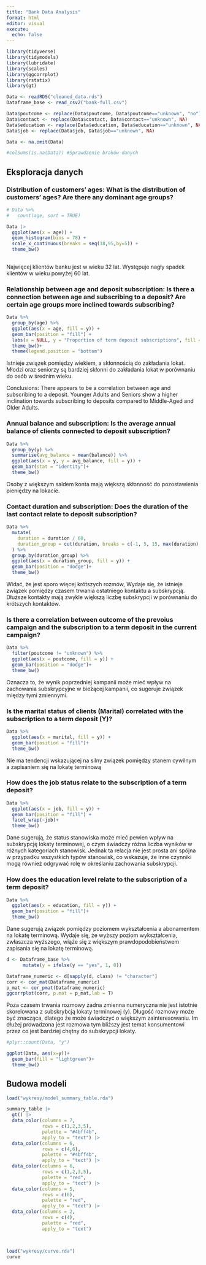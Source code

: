 ```yaml
---
title: "Bank Data Analysis"
format: html
editor: visual
execute: 
  echo: false
---
```


```r

library(tidyverse)
library(tidymodels)
library(lubridate)
library(scales)
library(ggcorrplot)
library(rstatix)
library(gt)
```

```r
Data <- readRDS("cleaned_data.rds")
Dataframe_base <- read_csv2("bank-full.csv")

Data$poutcome <- replace(Data$poutcome, Data$poutcome=="unknown", "no")
Data$contact <- replace(Data$contact, Data$contact=="unknown", NA)
Data$education <- replace(Data$education, Data$education=="unknown", NA)
Data$job <- replace(Data$job, Data$job=="unknown", NA)

Data <- na.omit(Data)
```

```r
#colSums(is.na(Data)) #Sprawdzenie braków danych
```

## Eksploracja danych

### Distribution of customers' ages: What is the distribution of customers' ages? Are there any dominant age groups?

```r
# Data %>%
#   count(age, sort = TRUE)

Data |>  
  ggplot(aes(x = age)) +
  geom_histogram(bins = 78) + 
  scale_x_continuous(breaks = seq(18,95,by=5)) +
  theme_bw()
 
```

Najwięcej klientów banku jest w wieku 32 lat. Występuje nagły spadek klientów w wieku powyżej 60 lat.

### Relationship between age and deposit subscription: Is there a connection between age and subscribing to a deposit? Are certain age groups more inclined towards subscribing?

```r
Data %>%
  group_by(age) %>%
  ggplot(aes(x = age, fill = y)) +
  geom_bar(position = "fill") +
  labs(x = NULL, y = "Proportion of term deposit subscriptions", fill = "Has the client subscribed a term deposit?") +
  theme_bw()+
  theme(legend.position = "bottom")
```

Istnieje związek pomiędzy wiekiem, a skłonnością do zakładania lokat. Młodzi oraz seniorzy są bardziej skłonni do zakładania lokat w porównaniu do osób w średnim wieku.

Conclusions: There appears to be a correlation between age and subscribing to a deposit. Younger Adults and Seniors show a higher inclination towards subscribing to deposits compared to Middle-Aged and Older Adults.

### Annual balance and subscription: Is the average annual balance of clients connected to deposit subscription?

```r
Data %>%
  group_by(y) %>%
  summarise(avg_balance = mean(balance)) %>%
  ggplot(aes(x = y, y = avg_balance, fill = y)) +
  geom_bar(stat = "identity")+
  theme_bw()
```

Osoby z większym saldem konta mają większą skłonność do pozostawienia pieniędzy na lokacie.

### Contact duration and subscription: Does the duration of the last contact relate to deposit subscription?

```r
Data %>%
  mutate(
    duration = duration / 60,
    duration_group = cut(duration, breaks = c(-1, 5, 15, max(duration) + 1), labels = c("Short", "Long", "Very long")), right = TRUE
  ) %>%
  group_by(duration_group) %>%
  ggplot(aes(x = duration_group, fill = y)) +
  geom_bar(position = "dodge")+
  theme_bw()

```

Widać, że jest sporo więcej krótszych rozmów, Wydaje się, że istnieje związek pomiędzy czasem trwania ostatniego kontaktu a subskrypcją. Dłuższe kontakty mają zwykle większą liczbę subskrypcji w porównaniu do krótszych kontaktów.

### Is there a correlation between outcome of the prevoius campaign and the subscription to a term deposit in the current campaign?

```r
Data %>%
  filter(poutcome != "unknown") %>% 
  ggplot(aes(x = poutcome, fill = y)) +
  geom_bar(position = "dodge")+
  theme_bw()
```

Oznacza to, że wynik poprzedniej kampanii może mieć wpływ na zachowania subskrypcyjne w bieżącej kampanii, co sugeruje związek między tymi zmiennymi.

### Is the marital status of clients (Marital) correlated with the subscription to a term deposit (Y)?

```r
Data %>%
  ggplot(aes(x = marital, fill = y)) +
  geom_bar(position = "fill")+
  theme_bw()

```

Nie ma tendencji wskazującej na silny związek pomiędzy stanem cywilnym a zapisaniem się na lokatę terminową

### How does the job status relate to the subscription of a term deposit?

```r
Data %>%
  ggplot(aes(x = job, fill = y)) +
  geom_bar(position = "fill") +
  facet_wrap(~job)+
  theme_bw()
```

Dane sugerują, że status stanowiska może mieć pewien wpływ na subskrypcję lokaty terminowej, o czym świadczy różna liczba wyników w różnych kategoriach stanowisk. Jednak ta relacja nie jest prosta ani spójna w przypadku wszystkich typów stanowisk, co wskazuje, że inne czynniki mogą również odgrywać rolę w określaniu zachowania subskrypcji.

### How does the education level relate to the subscription of a term deposit?

```r
Data %>%
  ggplot(aes(x = education, fill = y)) +
  geom_bar(position = "fill")+
  theme_bw()
```

Dane sugerują związek pomiędzy poziomem wykształcenia a abonamentem na lokatę terminową. Wydaje się, że wyższy poziom wykształcenia, zwłaszcza wyższego, wiąże się z większym prawdopodobieństwem zapisania się na lokatę terminową.

```r
d <- Dataframe_base %>% 
      mutate(y = ifelse(y == "yes", 1, 0))

Dataframe_numeric <- d[sapply(d, class) != "character"]
corr <- cor_mat(Dataframe_numeric)
p_mat <- cor_pmat(Dataframe_numeric)
ggcorrplot(corr, p.mat = p_mat,lab = T)
```

Poza czasem trwania rozmowy żadna zmienna numeryczna nie jest istotnie skorelowana z subskrybcją lokaty terminowej (y). Długość rozmowy może być znacząca, dlatego że może świadczyć o większym zainteresowaniu. Im dłużej prowadzona jest rozmowa tym bliższy jest temat konsumentowi przez co jest bardziej chętny do subskrypcji lokaty.

```r
#plyr::count(Data, "y")

ggplot(Data, aes(x=y))+
  geom_bar(fill = "lightgreen")+
  theme_bw()
```

## Budowa modeli

```r
load("wykresy/model_summary_table.rda")

summary_table |> 
  gt() |> 
  data_color(columns = 7,
             rows = c(1,2,3,5),
             palette = "#4bff4b",
             apply_to = "text") |> 
  data_color(columns = 6,
             rows = c(4,6),
             palette = "#4bff4b",
             apply_to = "text") |> 
  data_color(columns = 6,
             rows = c(1,2,3,5),
             palette = "red",
             apply_to = "text") |> 
  data_color(columns = 5,
             rows = c(6),
             palette = "red",
             apply_to = "text") |> 
  data_color(columns = 2,
             rows = c(4),
             palette = "red",
             apply_to = "text")
  
  
```

```r
load("wykresy/curve.rda")
curve 
```
